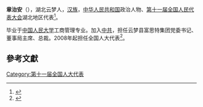 '''章治安'''（{{bd|1951年||}}），湖北云梦人，[[汉族|汉族]]，[[中华人民共和国|中华人民共和国]]政治人物、[[第十一届全国人民代表大会|第十一届全国人民代表大会]]湖北地区代表<ref>{{cite web|author=新华网|title=第十一届全国人大代表|url=http://news.xinhuanet.com/ziliao/2008-03/03/content_7708230.htm?node=36628|publisher=新华网|accessdate=2014-01-07|archive-date=2014-01-10|archive-url=https://web.archive.org/web/20140110211415/http://news.xinhuanet.com/ziliao/2008-03/03/content_7708230.htm?node=36628|dead-url=no}}</ref>。

毕业于[[中国人民大学|中国人民大学]]工商管理专业。加入[[中共|中共]]，担任云梦县富思特集团党委书记、董事局主席、总裁。2008年起担任全国人大代表<ref>{{cite news|title=全国人大代表信息-章治安|url= http://210.82.31.1:8084/delegate/viewDelegate.action?dbid=111651|accessdate=2013-04-05|newspaper=全国人大网}}</ref>。

==參考文獻==
{{reflist}}
[[Category:第十一届全国人大代表|Category:第十一届全国人大代表]]